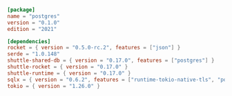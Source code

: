 ```toml Cargo.toml
[package]
name = "postgres"
version = "0.1.0"
edition = "2021"

[dependencies]
rocket = { version = "0.5.0-rc.2", features = ["json"] }
serde = "1.0.148"
shuttle-shared-db = { version = "0.17.0", features = ["postgres"] }
shuttle-rocket = { version = "0.17.0" }
shuttle-runtime = { version = "0.17.0" }
sqlx = { version = "0.6.2", features = ["runtime-tokio-native-tls", "postgres"] }
tokio = { version = "1.26.0" }

```
